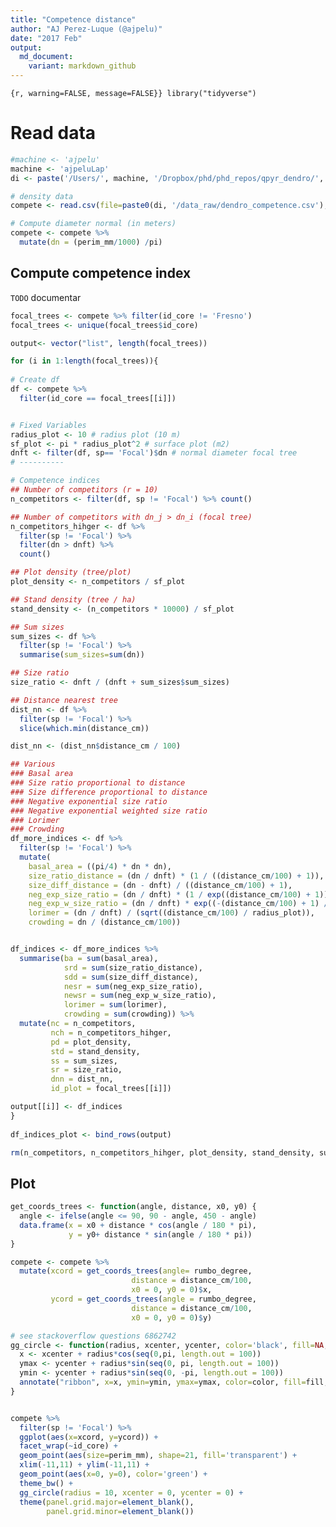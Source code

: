 ```yaml
---
title: "Competence distance"
author: "AJ Perez-Luque (@ajpelu)"
date: "2017 Feb"
output:  
  md_document:
    variant: markdown_github
---
```


```{r, warning=FALSE, message=FALSE}}
library("tidyverse")
```


# Read data 
```r
#machine <- 'ajpelu'
machine <- 'ajpeluLap'
di <- paste('/Users/', machine, '/Dropbox/phd/phd_repos/qpyr_dendro/', sep='')

# density data 
compete <- read.csv(file=paste0(di, '/data_raw/dendro_competence.csv'), header=TRUE, sep=',')
```


```r
# Compute diameter normal (in meters)
compete <- compete %>% 
  mutate(dn = (perim_mm/1000) /pi) 
```

## Compute competence index

`TODO` documentar 

```r
focal_trees <- compete %>% filter(id_core != 'Fresno') 
focal_trees <- unique(focal_trees$id_core)

output<- vector("list", length(focal_trees))

for (i in 1:length(focal_trees)){ 
  
# Create df   
df <- compete %>% 
  filter(id_core == focal_trees[[i]])


# Fixed Variables 
radius_plot <- 10 # radius plot (10 m)
sf_plot <- pi * radius_plot^2 # surface plot (m2)
dnft <- filter(df, sp== 'Focal')$dn # normal diameter focal tree    
# ----------

# Competence indices 
## Number of competitors (r = 10)
n_competitors <- filter(df, sp != 'Focal') %>% count()

## Number of competitors with dn_j > dn_i (focal tree)
n_competitors_hihger <- df %>%
  filter(sp != 'Focal') %>%
  filter(dn > dnft) %>% 
  count()

## Plot density (tree/plot)
plot_density <- n_competitors / sf_plot

## Stand density (tree / ha) 
stand_density <- (n_competitors * 10000) / sf_plot

## Sum sizes 
sum_sizes <- df %>% 
  filter(sp != 'Focal') %>%
  summarise(sum_sizes=sum(dn))

## Size ratio 
size_ratio <- dnft / (dnft + sum_sizes$sum_sizes)

## Distance nearest tree
dist_nn <- df %>% 
  filter(sp != 'Focal') %>% 
  slice(which.min(distance_cm))

dist_nn <- (dist_nn$distance_cm / 100)

## Various 
### Basal area
### Size ratio proportional to distance 
### Size difference proportional to distance 
### Negative exponential size ratio
### Negative exponential weighted size ratio
### Lorimer 
### Crowding 
df_more_indices <- df %>%
  filter(sp != 'Focal') %>%
  mutate(
    basal_area = ((pi/4) * dn * dn), 
    size_ratio_distance = (dn / dnft) * (1 / ((distance_cm/100) + 1)),
    size_diff_distance = (dn - dnft) / ((distance_cm/100) + 1),
    neg_exp_size_ratio = (dn / dnft) * (1 / exp((distance_cm/100) + 1)),
    neg_exp_w_size_ratio = (dn / dnft) * exp((-(distance_cm/100) + 1) / (dn + dnft)),
    lorimer = (dn / dnft) / (sqrt((distance_cm/100) / radius_plot)),
    crowding = dn / (distance_cm/100))


df_indices <- df_more_indices %>% 
  summarise(ba = sum(basal_area),
            srd = sum(size_ratio_distance),
            sdd = sum(size_diff_distance),
            nesr = sum(neg_exp_size_ratio),
            newsr = sum(neg_exp_w_size_ratio),
            lorimer = sum(lorimer),
            crowding = sum(crowding)) %>% 
  mutate(nc = n_competitors,
         nch = n_competitors_hihger,
         pd = plot_density,
         std = stand_density,
         ss = sum_sizes,
         sr = size_ratio,
         dnn = dist_nn, 
         id_plot = focal_trees[[i]])

output[[i]] <- df_indices 
}          
    
df_indices_plot <- bind_rows(output)

rm(n_competitors, n_competitors_hihger, plot_density, stand_density, sum_sizes, size_ratio, dist_nn, df, df_indices, output, df_more_indices, dnft)
```



## Plot 

```r
get_coords_trees <- function(angle, distance, x0, y0) {
  angle <- ifelse(angle <= 90, 90 - angle, 450 - angle)
  data.frame(x = x0 + distance * cos(angle / 180 * pi),
             y = y0+ distance * sin(angle / 180 * pi))
}

compete <- compete %>% 
  mutate(xcord = get_coords_trees(angle= rumbo_degree, 
                           distance = distance_cm/100,
                           x0 = 0, y0 = 0)$x,
         ycord = get_coords_trees(angle = rumbo_degree, 
                           distance = distance_cm/100,
                           x0 = 0, y0 = 0)$y)
```

```r
# see stackoverflow questions 6862742
gg_circle <- function(radius, xcenter, ycenter, color='black', fill=NA, ...){
  x <- xcenter + radius*cos(seq(0,pi, length.out = 100))
  ymax <- ycenter + radius*sin(seq(0, pi, length.out = 100))
  ymin <- ycenter + radius*sin(seq(0, -pi, length.out = 100))
  annotate("ribbon", x=x, ymin=ymin, ymax=ymax, color=color, fill=fill, ...)
}


compete %>%  
  filter(sp != 'Focal') %>%
  ggplot(aes(x=xcord, y=ycord)) + 
  facet_wrap(~id_core) + 
  geom_point(aes(size=perim_mm), shape=21, fill='transparent') + 
  xlim(-11,11) + ylim(-11,11) + 
  geom_point(aes(x=0, y=0), color='green') +
  theme_bw() +
  gg_circle(radius = 10, xcenter = 0, ycenter = 0) +
  theme(panel.grid.major=element_blank(), 
        panel.grid.minor=element_blank()) 
```


```r

```





